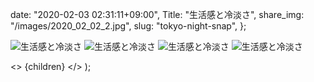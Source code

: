 
  date: "2020-02-03 02:31:11+09:00",
  Title: "生活感と冷淡さ",
  share_img: "/images/2020_02_02_2.jpg",
  slug: "tokyo-night-snap",
};

![生活感と冷淡さ](/images/2020_01_31_1.jpg)
![生活感と冷淡さ](/images/2020_02_02_1.jpg)
![生活感と冷淡さ](/images/2020_02_02_2.jpg)
![生活感と冷淡さ](/images/2020_02_02_3.jpg)

  <>
    <Head>
      <title>{meta.Title} | 異郷好実</title>
    </Head>
    <PostLayout meta={meta}>{children}</PostLayout>
  </>
);
